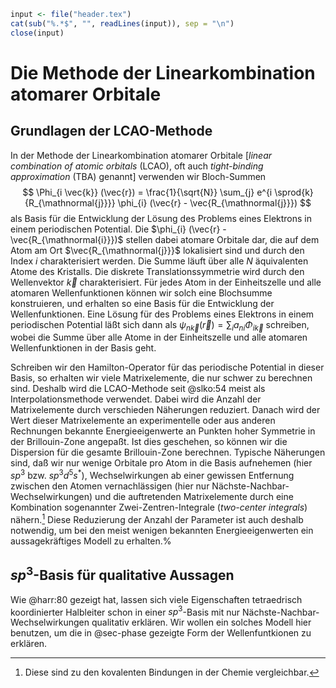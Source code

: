 ```r
input <- file("header.tex")
cat(sub("%.*$", "", readLines(input)), sep = "\n")
close(input)
```

# Die Methode der Linearkombination atomarer Orbitale {#sec-lcao}

## Grundlagen der LCAO-Methode {#sec-lcao-allgemein}

In der Methode der Linearkombination atomarer Orbitale \[*linear
combination of atomic orbitals* (LCAO), oft auch *tight-binding
approximation* (TBA) genannt\] verwenden wir Bloch-Summen $$
  \Phi_{i \vec{k}} (\vec{r}) = \frac{1}{\sqrt{N}} \sum_{j} e^{i
  \sprod{k}{R_{\mathnormal{j}}}} \phi_{i} (\vec{r} - \vec{R_{\mathnormal{j}}})
$$ als Basis für die Entwicklung der Lösung des Problems eines Elektrons
in einem periodischen Potential. Die
$\phi_{i} (\vec{r} - \vec{R_{\mathnormal{i}}})$ stellen dabei atomare
Orbitale dar, die auf dem Atom am Ort $\vec{R_{\mathnormal{j}}}$
lokalisiert sind und durch den Index $i$ charakterisiert werden. Die
Summe läuft über alle $N$ äquivalenten Atome des Kristalls. Die diskrete
Translationssymmetrie wird durch den Wellenvektor $\vec{k}$
charakterisiert. Für jedes Atom in der Einheitszelle und alle atomaren
Wellenfunktionen können wir solch eine Blochsumme konstruieren, und
erhalten so eine Basis für die Entwicklung der Wellenfunktionen. Eine
Lösung für des Problems eines Elektrons in einem periodischen Potential
läßt sich dann als
$\psi_{n\vec{k}}(\vec{r}) = \sum_{i} a_{ni} \Phi_{i \vec{k}}$ schreiben,
wobei die Summe über alle Atome in der Einheitszelle und alle atomaren
Wellenfunktionen in der Basis geht.

Schreiben wir den Hamilton-Operator für das periodische Potential in
dieser Basis, so erhalten wir viele Matrixelemente, die nur schwer zu
berechnen sind. Deshalb wird die LCAO-Methode seit @slko:54 meist als
Interpolationsmethode verwendet. Dabei wird die Anzahl der
Matrixelemente durch verschieden Näherungen reduziert. Danach wird der
Wert dieser Matrixelemente an experimentelle oder aus anderen Rechnungen
bekannte Energieeigenwerte an Punkten hoher Symmetrie in der
Brillouin-Zone angepaßt. Ist dies geschehen, so können wir die
Dispersion für die gesamte Brillouin-Zone berechnen. Typische Näherungen
sind, daß wir nur wenige Orbitale pro Atom in die Basis aufnehemen (hier
$sp^{3}$ bzw. $sp^{3}d^{5}s^{\ast}$), Wechselwirkungen ab einer gewissen
Entfernung zwischen den Atomen vernachlässigen (hier nur
Nächste-Nachbar-Wechselwirkungen) und die auftretenden Matrixelemente
durch eine Kombination sogenannter Zwei-Zentren-Integrale (*two-center
integrals*) nähern.[^1] Diese Reduzierung der Anzahl der Parameter ist
auch deshalb notwendig, um bei den meist wenigen bekannten
Energieeigenwerten ein aussagekräftiges Modell zu
erhalten.%\marginpar{Berechnung von Matrixelementen}

[^1]: Diese sind zu den kovalenten Bindungen in der Chemie vergleichbar.

## $sp^{3}$-Basis für qualitative Aussagen {#sec-sp3}

Wie @harr:80 gezeigt hat, lassen sich viele Eigenschaften tetraedrisch
koordinierter Halbleiter schon in einer $sp^{3}$-Basis mit nur
Nächste-Nachbar-Wechselwirkungen qualitativ erklären. Wir wollen ein
solches Modell hier benutzen, um die in @sec-phase gezeigte Form der
Wellenfuntkionen zu erklären.
